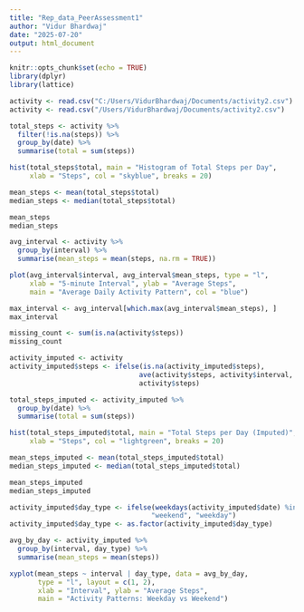 ```yaml
---
title: "Rep_data_PeerAssessment1"
author: "Vidur Bhardwaj"
date: "2025-07-20"
output: html_document
---
```


```r
knitr::opts_chunk$set(echo = TRUE)
library(dplyr)
library(lattice)
```
```r

activity <- read.csv("C:/Users/VidurBhardwaj/Documents/activity2.csv")
activity <- read.csv("/Users/VidurBhardwaj/Documents/activity2.csv")

```
```r

total_steps <- activity %>%
  filter(!is.na(steps)) %>%
  group_by(date) %>%
  summarise(total = sum(steps))

hist(total_steps$total, main = "Histogram of Total Steps per Day",
     xlab = "Steps", col = "skyblue", breaks = 20)

mean_steps <- mean(total_steps$total)
median_steps <- median(total_steps$total)

mean_steps
median_steps
```
```r

avg_interval <- activity %>%
  group_by(interval) %>%
  summarise(mean_steps = mean(steps, na.rm = TRUE))

plot(avg_interval$interval, avg_interval$mean_steps, type = "l",
     xlab = "5-minute Interval", ylab = "Average Steps",
     main = "Average Daily Activity Pattern", col = "blue")

max_interval <- avg_interval[which.max(avg_interval$mean_steps), ]
max_interval
```
```r

missing_count <- sum(is.na(activity$steps))
missing_count
```
```r

activity_imputed <- activity
activity_imputed$steps <- ifelse(is.na(activity_imputed$steps),
                                ave(activity$steps, activity$interval, FUN = function(x) mean(x, na.rm = TRUE)),
                                activity$steps)

total_steps_imputed <- activity_imputed %>%
  group_by(date) %>%
  summarise(total = sum(steps))

hist(total_steps_imputed$total, main = "Total Steps per Day (Imputed)",
     xlab = "Steps", col = "lightgreen", breaks = 20)

mean_steps_imputed <- mean(total_steps_imputed$total)
median_steps_imputed <- median(total_steps_imputed$total)

mean_steps_imputed
median_steps_imputed
```
```r

activity_imputed$day_type <- ifelse(weekdays(activity_imputed$date) %in% c("Saturday", "Sunday"), 
                                   "weekend", "weekday")
activity_imputed$day_type <- as.factor(activity_imputed$day_type)

avg_by_day <- activity_imputed %>%
  group_by(interval, day_type) %>%
  summarise(mean_steps = mean(steps))

xyplot(mean_steps ~ interval | day_type, data = avg_by_day,
       type = "l", layout = c(1, 2),
       xlab = "Interval", ylab = "Average Steps",
       main = "Activity Patterns: Weekday vs Weekend")
```
